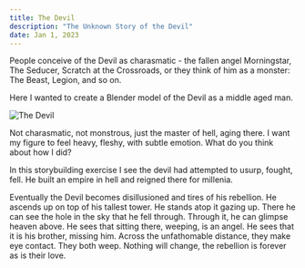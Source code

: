 ```yaml
---
title: The Devil
description: "The Unknown Story of the Devil"
date: Jan 1, 2023
---
```


People conceive of the Devil as charasmatic - the fallen angel Morningstar, The Seducer, Scratch at the Crossroads, or they think of him as a monster: The Beast, Legion, and so on.  

Here I wanted to create a Blender model of the Devil as a middle aged man.  

![The Devil](/images/devil.png) 

Not charasmatic, not monstrous, just the master of hell, aging there.  I want my figure to feel heavy, fleshy, with subtle emotion.  What do you think about how I did?

In this storybuilding exercise I see the devil had attempted to usurp, fought, fell.  He built an empire in hell and reigned there for millenia.  

Eventually the Devil becomes disillusioned and tires of his rebellion.  He ascends up on top of his tallest tower.  He stands atop it gazing up.  There he can see the hole in the sky that he fell through.  Through it, he can glimpse heaven above.  He sees that sitting there, weeping, is an angel.  He sees that it is his brother, missing him.  Across the unfathomable distance, they make eye contact.  They both weep.  Nothing will change, the rebellion is forever as is their love.
